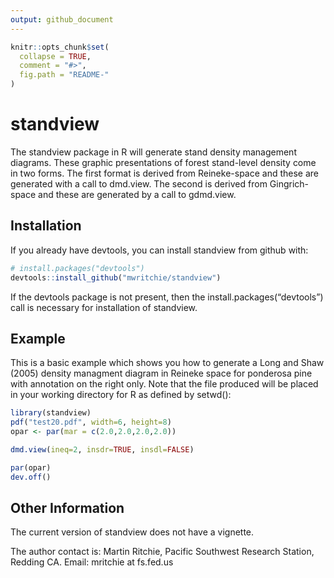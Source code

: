 ```yaml
---
output: github_document
---
```


<!-- README.md is generated from README.Rmd. Please edit that file -->

```r
knitr::opts_chunk$set(
  collapse = TRUE,
  comment = "#>",
  fig.path = "README-"
)
```

# standview

The standview package in R will generate stand density management diagrams. These graphic presentations of forest stand-level density come in two forms. The first format is derived from Reineke-space and these are generated with a call to dmd.view. The second is derived from Gingrich-space and these are generated by a call to gdmd.view.

## Installation

If you already have devtools, you can install standview from github with:

```r
# install.packages("devtools")
devtools::install_github("mwritchie/standview")
```
If the devtools package is not present, then the install.packages("devtools") call is necessary for installation of standview.

## Example

This is a basic example which shows you how to generate a Long and Shaw (2005) density managment diagram in Reineke space for ponderosa pine with annotation on the right only. Note that the file produced will be placed in your working directory for R as defined by setwd():

```r
library(standview)
pdf("test20.pdf", width=6, height=8)
opar <- par(mar = c(2.0,2.0,2.0,2.0))

dmd.view(ineq=2, insdr=TRUE, insdl=FALSE)

par(opar)
dev.off()

```
## Other Information
The current version of standview does not have a vignette.

The author contact is:
Martin Ritchie, Pacific Southwest Research Station, Redding CA. Email: mritchie at fs.fed.us
